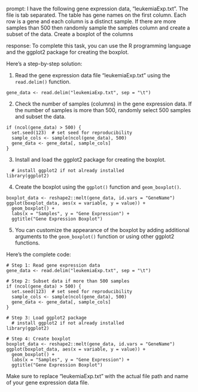 prompt:
I have the following gene expression data, "leukemiaExp.txt". The file is tab separated. The table has gene names on the first column. Each row is a gene and each column is a distinct sample.  If there are more samples than 500 then randomly sample the samples column and create a subset of the data. Create a boxplot of the columns

response:
To complete this task, you can use the R programming language and the ggplot2 package for creating the boxplot.

Here's a step-by-step solution:

1. Read the gene expression data file "leukemiaExp.txt" using the `read.delim()` function.

```
gene_data <- read.delim("leukemiaExp.txt", sep = "\t")
```

2. Check the number of samples (columns) in the gene expression data. If the number of samples is more than 500, randomly select 500 samples and subset the data.

```
if (ncol(gene_data) > 500) {
  set.seed(123)  # set seed for reproducibility
  sample_cols <- sample(ncol(gene_data), 500)
  gene_data <- gene_data[, sample_cols]
}
```

3. Install and load the ggplot2 package for creating the boxplot.

```
  # install ggplot2 if not already installed
library(ggplot2)
```

4. Create the boxplot using the `ggplot()` function and `geom_boxplot()`.

```
boxplot_data <- reshape2::melt(gene_data, id.vars = "GeneName")
ggplot(boxplot_data, aes(x = variable, y = value)) +
  geom_boxplot() +
  labs(x = "Samples", y = "Gene Expression") +
  ggtitle("Gene Expression Boxplot")
```

5. You can customize the appearance of the boxplot by adding additional arguments to the `geom_boxplot()` function or using other ggplot2 functions.

Here's the complete code:

```
# Step 1: Read gene expression data
gene_data <- read.delim("leukemiaExp.txt", sep = "\t")

# Step 2: Subset data if more than 500 samples
if (ncol(gene_data) > 500) {
  set.seed(123)  # set seed for reproducibility
  sample_cols <- sample(ncol(gene_data), 500)
  gene_data <- gene_data[, sample_cols]
}

# Step 3: Load ggplot2 package
  # install ggplot2 if not already installed
library(ggplot2)

# Step 4: Create boxplot
boxplot_data <- reshape2::melt(gene_data, id.vars = "GeneName")
ggplot(boxplot_data, aes(x = variable, y = value)) +
  geom_boxplot() +
  labs(x = "Samples", y = "Gene Expression") +
  ggtitle("Gene Expression Boxplot")
```

Make sure to replace "leukemiaExp.txt" with the actual file path and name of your gene expression data file.
